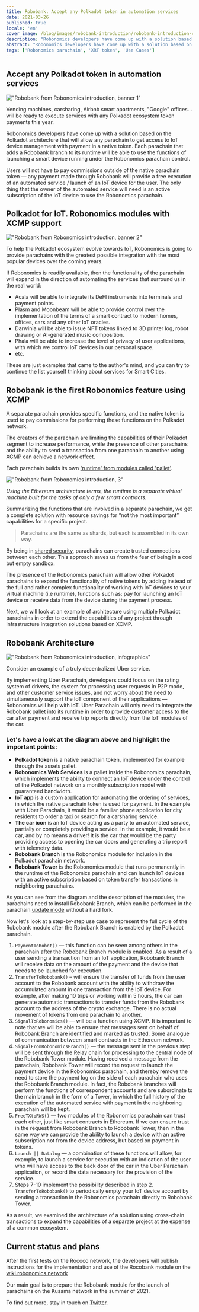 ```yaml
---
title: Robobank. Accept any Polkadot token in automation services
date: 2021-03-26
published: true
locale: 'en'
cover_image: /blog/images/robobank-introduction/robobank-introduction-cover.jpg
description: "Robonomics developers have come up with a solution based on the Polkadot architecture that will allow any parachain to get access to IoT device management with payment in a native token"
abstract: "Robonomics developers have come up with a solution based on the Polkadot architecture that will allow any parachain to get access to IoT device management with payment in a native token"
tags: ['Robonomics parachain', 'XRT token', 'Use Cases']
---
```


<section class="animate-inside">

## Accept any Polkadot token in automation services

</section>

<section class="animate-inside">

!["Robobank from Robonomics introduction, banner 1"](/blog/images/robobank-introduction/robobank-introduction-banner-1.jpg)

</section>

Vending machines, carsharing, Airbnb smart apartments, "Google" offices... will be ready to execute services with any Polkadot ecosystem token payments this year.

Robonomics developers have come up with a solution based on the Polkadot architecture that will allow any parachain to get access to IoT device management with payment in a native token. Each parachain that adds a Robobank branch to its runtime will be able to use the functions of launching a smart device running under the Robonomics parachain control.


Users will not have to pay commissions outside of the native parachain token  — any payment made through Robobank will provide a free execution of an automated service / launch of an IoT device for the user. The only thing that the owner of the automated service will need is an active subscription of the IoT device to use the Robonomics parachain.

<section class="animate-inside">

## Polkadot for IoT. Robonomics modules with XCMP support

</section>

<section class="animate-inside">

!["Robobank from Robonomics introduction, banner 2"](/blog/images/robobank-introduction/robobank-introduction-banner-2.jpg)

</section>

To help the Polkadot ecosystem evolve towards IoT, Robonomics is going to provide parachains with the greatest possible integration with the most popular devices over the coming years.


If Robonomics is readily available, then the functionality of the parachain will expand in the direction of automating the services that surround us in the real world:


* Acala will be able to integrate its DeFI instruments into terminals and payment points.
* Plasm and Moonbeam will be able to provide control over the implementation of the terms of a smart contract to modern homes, offices, cars and any other IoT oracles.
* Darwinia will be able to issue NFT tokens linked to 3D printer log, robot drawing or AI-generated music composition.
* Phala will be able to increase the level of privacy of user applications, with which we control IoT devices in our personal space.
* etc.


These are just examples that came to the author's mind, and you can try to continue the list yourself thinking about services for Smart Cities.

<section class="animate-inside">

## Robobank is the first Robonomics feature using XCMP

</section>


A separate parachain provides specific functions, and the native token is used to pay commissions for performing these functions on the Polkadot network.

The creators of the parachain are limiting the capabilities of their Polkadot segment to increase performance, while the presence of other parachains and the ability to send a transaction from one parachain to another using [XCMP](https://wiki.polkadot.network/docs/en/learn-crosschain) can achieve a network effect.

Each parachain builds its own ['runtime' from modules called 'pallet'](https://substrate.dev/docs/en/knowledgebase/runtime/).

<section class="animate-inside">

!["Robobank from Robonomics introduction, 3"](/blog/images/robobank-introduction/robobank-introduction-3.png)

*Using the Ethereum architecture terms, the runtime is a separate virtual machine built for the tasks of only a few smart contracts.*

</section>

Summarizing the functions that are involved in a separate parachain, we get a complete solution with resource savings for “not the most important” capabilities for a specific project.

<section class="animate-inside">

> Parachains are the same as shards, but each is assembled in its own way.

</section>

By being in [shared security](https://wiki.polkadot.network/docs/en/learn-security#shared-security), parachains can create trusted connections between each other. This approach saves us from the fear of being in a cool but empty sandbox.

The presence of the Robonomics parachain will allow other Polkadot parachains to expand the functionality of native tokens by adding instead of the full and rather complex functionality of working with IoT devices to your virtual machine (i.e runtime), functions such as: pay for launching an IoT device or receive data from the device during the payment process.

Next, we will look at an example of architecture using multiple Polkadot parachains in order to extend the capabilities of any project through infrastructure integration solutions based on XCMP.

<section class="animate-inside">

## Robobank Architecture

</section>

<section class="animate-inside">

!["Robobank from Robonomics introduction, infographics"](/blog/images/robobank-introduction/robobank-introduction-infographics.png)

</section>

Consider an example of a truly decentralized Uber service.

By implementing Uber Parachain, developers could focus on the rating system of drivers, the system for processing user requests in P2P mode, and other customer service issues, and not worry about the need to simultaneously support the IoT component of their applications — Robonomics will help with IoT. Uber Parachain will only need to integrate the Robobank pallet into its runtime in order to provide customer access to the car after payment and receive trip reports directly from the IoT modules of the car.

### Let's have a look at the diagram above and highlight the important points:

* **Polkadot token** is a native parachain token, implemented for example through the assets pallet.
* **Robonomics Web Services** is a pallet inside the Robonomics parachain, which implements the ability to connect an IoT device under the control of the Polkadot network on a monthly subscription model with guaranteed bandwidth.
* **IoT app** is a custom application for automating the ordering of services, in which the native parachain token is used for payment. In the example with Uber Parachain, it would be a familiar phone application for city residents to order a taxi or search for a carsharing service.
* **The car icon** is an IoT device acting as a party to an automated service, partially or completely providing a service. In the example, it would be a car, and by no means a driver! It is the car that would be the party providing access to opening the car doors and generating a trip report with telemetry data.
* **Robobank Branch** is the Robonomics module for inclusion in the Polkadot parachain network.
* **Robobank Tower** is the Robonomics module that runs permanently in the runtime of the Robonomics parachain and can launch IoT devices with an active subscription based on token transfer transactions in neighboring parachains.

As you can see from the diagram and the description of the modules, the parachains need to install Robobank Branch, which can be performed in the parachain [update mode](https://wiki.polkadot.network/docs/en/build-protocol-info#runtime-upgrades) without a hard fork.

Now let's look at a step-by-step use case to represent the full cycle of the Robobank module after the Robobank Branch is enabled by the Polkadot parachain.

1. `PaymentToRobot()` — this function can be seen among others in the parachain after the Robobank Branch module is enabled. As a result of a user sending a transaction from an IoT application, Robobank Branch will receive data on the amount of the payment and the device that needs to be launched for execution.
2. `TransferToRobobank()` – will ensure the transfer of funds from the user account to the Robobank account with the ability to withdraw the accumulated amount in one transaction from the IoT device. For example, after making 10 trips or working within 5 hours, the car can generate automatic transactions to transfer funds from the Robobank account to the address of the crypto exchange. There is no actual movement of tokens from one parachain to another.
3. `SignalToRobonomics()` — will be a function using XCMP. It is important to note that we will be able to ensure that messages sent on behalf of Robobank Branch are identified and marked as trusted. Some analogue of communication between smart contracts in the Ethereum network.
4. `SignalFromRobonomicsBranch()`  — the message sent in the previous step will be sent through the Relay chain for processing to the central node of the Robobank Tower module. Having received a message from the parachain, Robobank Tower will record the request to launch the payment device in the Robonomics parachain, and thereby remove the need to store the payment log on the side of each parachain who uses the Robobank Branch module. In fact, the Robobank branches will perform the functions of correspondent accounts and are subordinate to the main branch in the form of a Tower, in which the full history of the execution of the automated service with payment in the neighboring parachain will be kept.
5. `FreeTXtoRWS()` — two modules of the Robonomics parachain can trust each other, just like smart contracts in Ethereum. If we can ensure trust in the request from Robobank Branch to Robobank Tower, then in the same way we can provide the ability to launch a device with an active subscription not from the device address, but based on payment in tokens.
6. `Launch || Datalog` — a combination of these functions will allow, for example, to launch a service for execution with an indication of the user who will have access to the back door of the car in the Uber Parachain application, or record the data necessary for the provision of the service.
7. Steps 7-10 implement the possibility described in step 2. `TransferToRobobank()` to periodically empty your IoT device account by sending a transaction in the Robonomics parachain directly to Robobank Tower.

As a result, we examined the architecture of a solution using cross-chain transactions to expand the capabilities of a separate project at the expense of a common ecosystem.

<section class="animate-inside">

## Current status and plans

</section>

After the first tests on the Rococo network, the developers will publish instructions for the implementation and use of the Rocobank module on the [wiki.robonomics.network](https://wiki.robonomics.network/)

Our main goal is to prepare the Robobank module for the launch of parachains on the Kusama network in the summer of 2021.

To find out more, stay in touch on [Twitter](https://twitter.com/AIRA_Robonomics).
